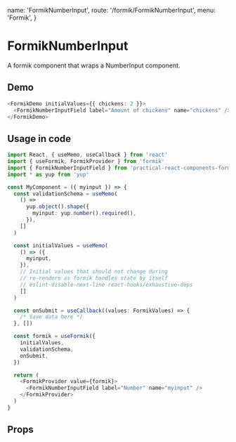   name: 'FormikNumberInput',
  route: '/formik/FormikNumberInput',
  menu: 'Formik',
}

# FormikNumberInput

A formik component that wraps a NumberInput component.

## Demo

```typescript type=demo
<FormikDemo initialValues={{ chickens: 2 }}>
  <FormikNumberInputField label="Amount of chickens" name="chickens" />
</FormikDemo>
```

## Usage in code

```typescript
import React, { useMemo, useCallback } from 'react'
import { useFormik, FormikProvider } from 'formik'
import { FormikNumberInputField } from 'practical-react-components-formik'
import * as yup from 'yup'

const MyComponent = ({ myinput }) => {
  const validationSchema = useMemo(
    () =>
      yup.object().shape({
        myinput: yup.number().required(),
      }),
    []
  )

  const initialValues = useMemo(
    () => ({
      myinput,
    }),
    // Initial values that should not change during
    // re-renders as formik handles state by itself
    // eslint-disable-next-line react-hooks/exhaustive-deps
    []
  )

  const onSubmit = useCallback((values: FormikValues) => {
    /* Save data here */
  }, [])

  const formik = useFormik({
    initialValues,
    validationSchema,
    onSubmit,
  })

  return (
    <FormikProvider value={formik}>
      <FormikNumberInputField label="Number" name="myinput" />
    </FormikProvider>
  )
}
```

## Props

<Props of="FormikNumberInput" />
